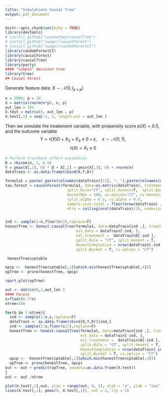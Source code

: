 ```yaml
---
title: "Simulations Causal Tree"
output: pdf_document
---
```


```r
knitr::opts_chunk$set(echo = TRUE)
library(devtools)
# install_github("susanathey/causalTree")
# install_github("swager/causalForest")
# install_github("swager/randomForestCI")
library(randomForestCI)
library(causalForest)
library(causalTree)
library(party)
#### "simple" decision tree
library(tree)
## Causal Forest
```


Generate feature data: $X \sim \mathcal{N}(0, I_{p\times p})$
```r
n = 2000; p = 10
X = matrix(rnorm(n*p), n, p)
out_len = 101
X.test = matrix(0, out_len , p)
X.test[,1] = seq(-2, 2, length.out = out_len )
```

Then we simulate the treatement variable, with propensity score $p(X) = 0.5$, and the outcome variable
$$Y = \tau(X) D + X_2 + X_3 \wedge 0 + \varepsilon, \quad \varepsilon \sim \mathcal{N}(0,1),$$
$$ \tau(X) = X_1 \vee 0 $$
```r
# Perform treatment effect estimation.
D = rbinom(n, 1, 0.5)
Y = pmax(X[,1], 0) * D + X[,2] + pmin(X[,3], 0) + rnorm(n)
dataTrain <- as.data.frame(cbind(X,Y,D))

formula1 = paste( paste(colnames(dataTrain)[11], "~ "),paste(colnames(dataTrain)[1:10],collapse="+"))
tau.forest = causalForest(formula1, data=as.matrix(dataTrain), treatment = dataTrain$D,
                            split.Rule="CT", split.Honest=T,  split.Bucket=F, bucketNum = 5,
                            bucketMax = 100, cv.option="CT", cv.Honest=T, minsize = 2L, 
                            split.alpha = 0.5, cv.alpha = 0.5,
                            sample.size.total = floor(nrow(dataTrain) / 2), sample.size.train.frac = .5,
                            mtry = ceiling(ncol(dataTrain)/3), nodesize = 3, num.trees= 5,ncolx=p,ncov_sample=p) 


ind <- sample(1:n,floor(n/2),replace=F)
honestTree <- honest.causalTree(formula1, data=dataTrain[ind ,], treatment = dataTrain$D[ind ], 
                                est_data = dataTrain[-ind, ], 
                                est_treatment =  dataTrain$D[-ind ], 
                                split.Rule = "CT", split.Honest = T, 
                                HonestSampleSize = nrow(dataTrain[-ind, ]), 
                                split.Bucket = T, cv.option = "CT")

 honestTree$cptable
```

```r
opcp <-  honestTree$cptable[,1][which.min(honestTree$cptable[,4])]
opTree <- prune(honestTree, opcp)
```


```r
rpart.plot(opTree)
```


```r
out <- matrix(0,1,out_len )
#### Forest
s=floor(0.7*n)
ntree=300

for(b in 1:ntree){
  ind <- sample(1:n,s,replace=F)
  dataTrain <- as.data.frame(cbind(X,Y,D))[ind,]
  ind <- sample(1:s,floor(s/2),replace=F)
  honestTree <- honest.causalTree(formula1, data=dataTrain[ind ,], treatment = dataTrain$D[ind ], 
                                  est_data = dataTrain[-ind, ], 
                                  est_treatment =  dataTrain$D[-ind ], 
                                  split.Rule = "CT", split.Honest = T, 
                                  HonestSampleSize = nrow(dataTrain[-ind, ]), 
                                  split.Bucket = T, cv.option = "CT")
  opcp <-  honestTree$cptable[,1][which.min(honestTree$cptable[,4])]
  opTree <- prune(honestTree, opcp)
out <- out + predict(opTree, newdata=as.data.frame(X.test))
}
out <- out /ntree
```

```r
plot(X.test[,1],out, ylim = range(out, 0, 2), xlab = "x", ylab = "tau", type = "l")
lines(X.test[,1], pmax(0, X.test[,1]), col = 2, lty = 2)
```
